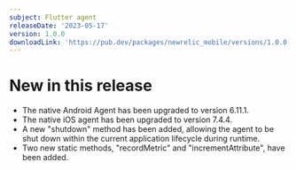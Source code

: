 ```yaml
---
subject: Flutter agent
releaseDate: '2023-05-17'
version: 1.0.0
downloadLink: 'https://pub.dev/packages/newrelic_mobile/versions/1.0.0'
---
```


# New in this release
* The native Android Agent has been upgraded to version 6.11.1.
* The native iOS agent has been upgraded to version 7.4.4.
* A new "shutdown" method has been added, allowing the agent to be shut down within the current application lifecycle during runtime.
* Two new static methods, "recordMetric" and "incrementAttribute", have been added.